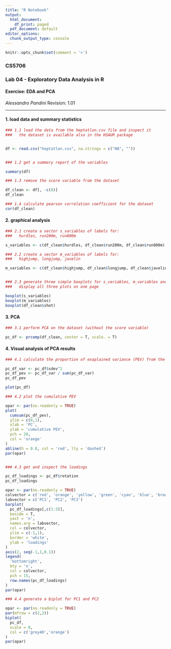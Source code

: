 ---
title: "R Notebook"
output:
  html_document:
    df_print: paged
  pdf_document: default
editor_options:
  chunk_output_type: console
---

```{r include=FALSE}
knitr::opts_chunk$set(comment = '>')
```

### CS5706
###  Lab 04 - Exploratory Data Analysis in R
#### Exercise: EDA and PCA
*Alessandro Pandini*
Revision: 1.01

***

#### 1. load data and summary statistics
```{r}
### 1.1 load the data from the heptatlon.csv file and inspect it
###   the dataset is available also in the HSAUR package


df <- read.csv("heptatlon.csv", na.strings = c("NA", ""))


### 1.2 get a summary report of the variables

summary(df)

### 1.3 remove the score variable from the dataset

df_clean <- df[, -c(8)]
df_clean

### 1.4 calculate pearson correlation coefficient for the dataset
cor(df_clean)
```

#### 2. graphical analysis
```{r}
### 2.1 create a vector s_variables of labels for:
###   hurdles, run200m, run800m

s_variables <- c(df_clean$hurdles, df_clean$run200m, df_clean$run800m)

### 2.2 create a vector m_variables of labels for:
###   highjump, longjump, javelin

m_variables <- c(df_clean$highjump, df_clean$longjump, df_clean$javelin)


### 2.3 generate three simple boxplots for s_variables, m_variables and shot
###   display all three plots on one page

boxplot(s_variables)
boxplot(m_variables)
boxplot(df_clean$shot)

```

#### 3. PCA
```{r}
### 3.1 perform PCA on the dataset (without the score variable)

pc_df <- prcomp(df_clean, center = T, scale. = T)

```

#### 4. Visual analysis of PCA results
```{r}
### 4.1 calculate the proportion of exaplained variance (PEV) from the std values

pc_df_var <- pc_df$sdev^2
pc_df_pev <- pc_df_var / sum(pc_df_var)
pc_df_pev

plot(pc_df)

### 4.2 plot the cumulative PEV

opar <- par(no.readonly = TRUE)
plot(
  cumsum(pc_df_pev),
  ylim = c(0,1),
  xlab = 'PC',
  ylab = 'cumulative PEV',
  pch = 20,
  col = 'orange'
)
abline(h = 0.8, col = 'red', lty = 'dashed')
par(opar)


### 4.3 get and inspect the loadings

pc_df_loadings <- pc_df$rotation
pc_df_loadings

opar <- par(no.readonly = TRUE)
colvector = c('red', 'orange', 'yellow', 'green', 'cyan', 'blue', 'brown')
labvector = c('PC1', 'PC2', 'PC3')
barplot(
  pc_df_loadings[,c(1:3)],
  beside = T,
  yaxt = 'n',
  names.arg = labvector,
  col = colvector,
  ylim = c(-1,1),
  border = 'white',
  ylab = 'loadings'
)
axis(2, seq(-1,1,0.1))
legend(
  'bottomright',
  bty = 'n',
  col = colvector,
  pch = 15,
  row.names(pc_df_loadings)
)
par(opar)

### 4.4 generate a biplot for PC1 and PC2

opar <- par(no.readonly = TRUE)
par(mfrow = c(2,2))
biplot(
  pc_df,
  scale = 0,
  col = c('grey40','orange')
)
par(opar)

```
